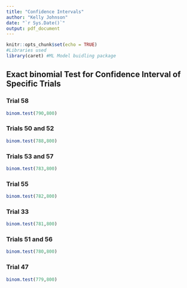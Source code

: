 ---
title: "Confidence Intervals"
author: "Kelly Johnson"
date: "`r Sys.Date()`"
output: pdf_document
---

```{r setup, include=FALSE}
knitr::opts_chunk$set(echo = TRUE)
#Libraries used 
library(caret) #ML Model buidling package
```

## Exact binomial Test for Confidence Interval of Specific Trials

### Trial 58
```{r Trial 58}
binom.test(790,800)
```
### Trials 50 and 52
```{r Trial 50 and 52}
binom.test(788,800)
```
### Trials 53 and 57
```{r Trial 53 and 57}
binom.test(783,800)
```
### Trial 55
```{r Trial 55}
binom.test(782,800)
```
### Trial 33
```{r Trial 33}
binom.test(781,800)
```
### Trials 51 and 56
```{r Trial 51 and 56}
binom.test(780,800)
```
### Trial 47
```{r Trial 47}
binom.test(779,800)
```